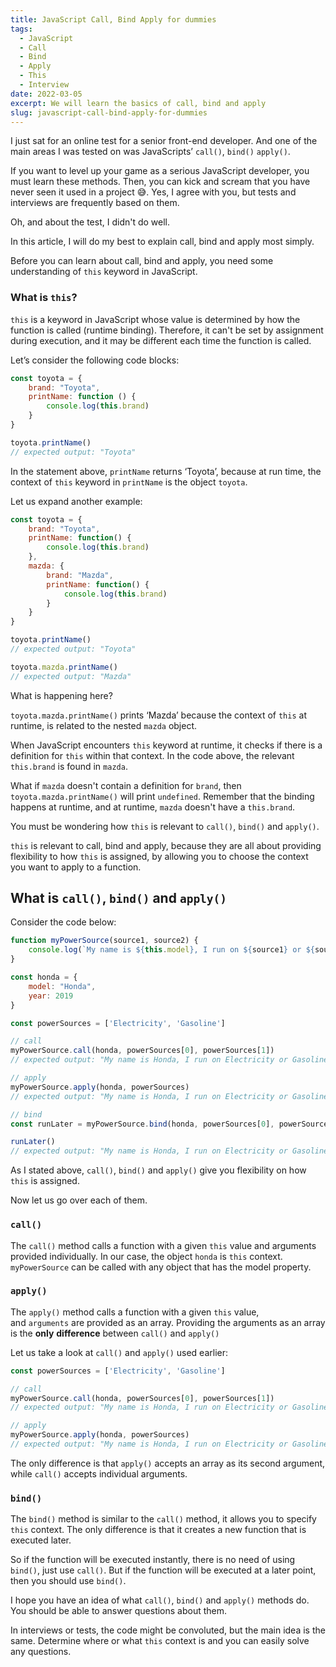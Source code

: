 ```yaml
---
title: JavaScript Call, Bind Apply for dummies
tags:
  - JavaScript
  - Call
  - Bind
  - Apply
  - This
  - Interview
date: 2022-03-05
excerpt: We will learn the basics of call, bind and apply
slug: javascript-call-bind-apply-for-dummies
---
```



I just sat for an online test for a senior front-end developer. And one of the main areas I was tested on was JavaScripts’ `call()`, `bind()` `apply()`.

If you want to level up your game as a serious JavaScript developer, you must learn these methods. Then, you can kick and scream that you have never seen it used in a project 😅. Yes, I agree with you, but tests and interviews are frequently based on them.

Oh, and about the test, I didn't do well.

In this article, I will do my best to explain call, bind and apply most simply.

Before you can learn about call, bind and apply, you need some understanding of `this` keyword in JavaScript.

### What is `this`?

`this` is a keyword in JavaScript whose value is determined by how the function is called (runtime binding). Therefore, it can't be set by assignment during execution, and it may be different each time the function is called.

Let’s consider the following code blocks:

```jsx
const toyota = {
	brand: "Toyota",
	printName: function () {
		console.log(this.brand)
	}
}

toyota.printName()
// expected output: "Toyota"

```

In the statement above, `printName` returns ‘Toyota’, because at run time, the context of `this` keyword in `printName` is the object `toyota`. 

Let us expand another example:

```jsx
const toyota = {
	brand: "Toyota",
	printName: function() {
		console.log(this.brand)
	},
	mazda: {
		brand: "Mazda",
		printName: function() {
			console.log(this.brand)
		}
	}
}

toyota.printName()
// expected output: "Toyota"

toyota.mazda.printName()
// expected output: "Mazda"
```

What is happening here?

`toyota.mazda.printName()` prints ‘Mazda’ because the context of `this` at runtime, is related to the nested `mazda` object.

When JavaScript encounters `this` keyword at runtime, it checks  if there is a definition for `this` within that context. In the code above, the relevant `this.brand` is found in `mazda`.

What if `mazda` doesn't contain a definition for `brand`, then `toyota.mazda.printName()` will print `undefined`. Remember that the binding happens at runtime, and at runtime, `mazda` doesn't have a `this.brand`.

You must be wondering how `this` is relevant to `call()`, `bind()` and `apply()`.

`this` is relevant to call, bind and apply, because they are all about providing flexibility to how `this` is assigned, by allowing you to choose the context you want to apply to a function.

## What is `call()`, `bind()`  and `apply()`

Consider the code below:

```jsx
function myPowerSource(source1, source2) {
	console.log(`My name is ${this.model}, I run on ${source1} or ${source2}`)
}

const honda = {
	model: "Honda",
	year: 2019
}

const powerSources = ['Electricity', 'Gasoline']

// call
myPowerSource.call(honda, powerSources[0], powerSources[1])
// expected output: "My name is Honda, I run on Electricity or Gasoline"

// apply
myPowerSource.apply(honda, powerSources)
// expected output: "My name is Honda, I run on Electricity or Gasoline"

// bind
const runLater = myPowerSource.bind(honda, powerSources[0], powerSources[1])

runLater()
// expected output: "My name is Honda, I run on Electricity or Gasoline"
```

As I stated above, `call()`, `bind()` and `apply()` give you flexibility on how `this` is assigned.

Now let us go over each of them.

### `call()`

The `call()` method calls a function with a given `this` value and arguments provided individually. In our case, the object `honda` is `this` context. `myPowerSource` can be called with any object that has the model property.

### `apply()`

The `apply()` method calls a function with a given `this` value, and `arguments` are provided as an array. Providing the arguments as an array is the **only** **difference** between `call()` and `apply()`

Let us take a look at `call()` and `apply()` used earlier:

```jsx
const powerSources = ['Electricity', 'Gasoline']

// call
myPowerSource.call(honda, powerSources[0], powerSources[1])
// expected output: "My name is Honda, I run on Electricity or Gasoline"

// apply
myPowerSource.apply(honda, powerSources)
// expected output: "My name is Honda, I run on Electricity or Gasoline"
```

The only difference is that `apply()` accepts an array as its second argument, while `call()` accepts individual arguments.

### `bind()`

The `bind()` method is similar to the `call()` method, it allows you to specify `this` context. The only difference is that it creates a new function that is executed later. 

So if the function will be executed instantly, there is no need of using `bind()`, just use `call()`. But if the function will be executed at a later point, then you should use `bind()`.

I hope you have an idea of what `call()`, `bind()` and `apply()` methods do. You should be able to answer questions about them. 

In interviews or tests, the code might be convoluted, but the main idea is the same. Determine where or what `this` context is and you can easily solve any questions.